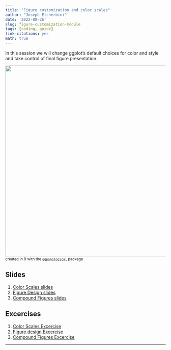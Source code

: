 ```yaml
---
title: "Figure customization and color scales"
author: "Joseph Elsherbini"
date: '2022-08-26'
slug: figure-customization-module
tags: [coding, guide]
link-citations: yes
math: true
---
```


In this session we will change ggplot's default choices for color and style and take control of final figure presentation.

![](/modules/plot-demo-painted.png){width=600px}  
<small>created in R with the [`ggpomological`](https://www.garrickadenbuie.com/project/ggpomological/) package</small>

## Slides

1. [Color Scales slides](/modules/color-scales.html)  
2. [Figure Design slides](/modules/figure-design.html)  
3. [Compound Figures slides](/modules/compound-figures.html)  

## Excercises

1. [Color Scales Excercise](/exercises/color-scales-exercise)  
2. [Figure design Excercise](/exercises/figure-design-exercise)  
3. [Compound Figures Excercise](/exercises/compound-figures-exercise)  

------